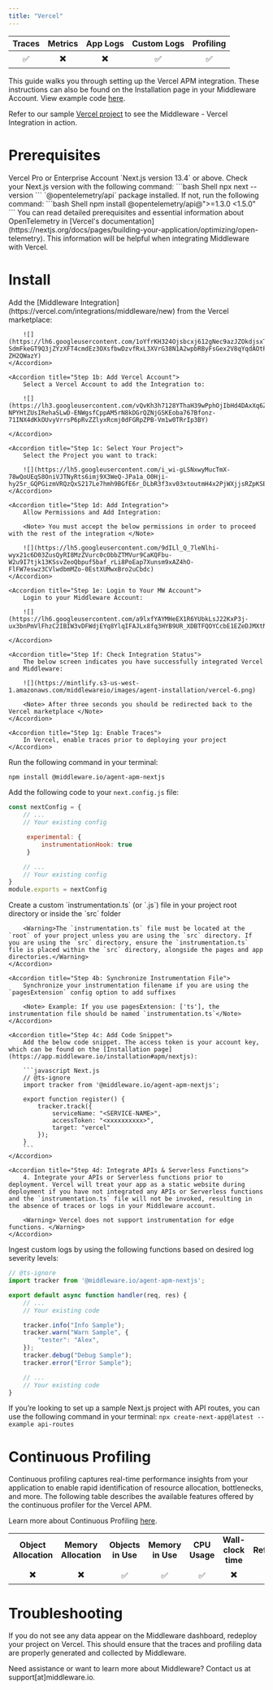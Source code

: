 ```yaml
---
title: "Vercel"
---
```

<a target="_blank" href="https://www.npmjs.com/package/@middleware.io/agent-apm-nextjs">
    <span style={{
        background: "url(https://img.shields.io/npm/v/%40middleware.io%2Fagent-apm-nextjs) no-repeat",
        width: "125px",
        height: "20px",
        display: "inline-block",
    }}/>
</a>

| Traces | Metrics | App Logs | Custom Logs | Profiling |
| :----: | :-----: | :------: | :---------: | :-------: |
| ✅ | ✖️ | ✖️ | ✅ | ✅ |

This guide walks you through setting up the Vercel APM integration. These instructions can also be found on the Installation page in your Middleware Account. View example code [here](https://github.com/middleware-labs/demo-apm/tree/master/nextjs).

<Note> Refer to our sample [Vercel project](https://github.com/middleware-labs/demo-apm/tree/master/nextjs) to see the  Middleware - Vercel Integration in action. </Note>

# Prerequisites

<Steps>

  <Step title="Vercel Account">
   Vercel Pro or Enterprise Account
  </Step>

  <Step title="Next.js Version">
   `Next.js version 13.4` or above. Check your Next.js version with the following command:
    ```bash Shell
    npx next --version
    ```
  </Step>

  <Step title="OpenTelemetry Package">
    `@opentelemetry/api` package installed. If not, run the following command:
    ```bash Shell
    npm install @opentelemetry/api@">=1.3.0 <1.5.0"
    ```
    <Note>You can read detailed prerequisites and essential information about OpenTelemetry in [Vercel's documentation](https://nextjs.org/docs/pages/building-your-application/optimizing/open-telemetry). This information will be helpful when integrating Middleware with Vercel.</Note>
  </Step>

</Steps>


# Install

<Accordion title="Step 1: Add Middleware Integration">
    <Accordion title="Step 1a: Add Integration">
        Add the [Middleware Integration](https://vercel.com/integrations/middleware/new) from the Vercel marketplace:
    
        ![](https://lh6.googleusercontent.com/1oYfrKH324Ojsbcxj612gNec9azJZOkdjsxT8QZpEuG1CH4-SdmFkeGT9Q3jZYzXFT4cmdEz3OXsfbwDzvfRxL3XVrG38N1A2wpbRByFsGex2V8qYqdAOtPTulBI6Fwz935sw0xBCPLVLP-ZH2QWazY)
    </Accordion>

    <Accordion title="Step 1b: Add Vercel Account">   
        Select a Vercel Account to add the Integration to:

        ![](https://lh3.googleusercontent.com/vQvKh3h7128YThaH39wPphOjIbHd4DAxXq6ZHXn-NPYHtZUsIRehaSLwD-ENWgsfCppAM5rN8kDGrQZNjGSKEoba767Bfonz-71INX4dKkOUvyVrrsP6pRvZZlyxRcmj0dFGRpZPB-Vm1w0TRrIp3BY)

    </Accordion>

    <Accordion title="Step 1c: Select Your Project">     
        Select the Project you want to track:

        ![](https://lh5.googleusercontent.com/i_wi-gLSNxwyMucTmX-78wQoUEqS8OniVJTNyRts6imj9X3WeQ-JPa1a_O0Hji-hy25r_GQPGizmVRQzQxS217Le7hmh9BGfE6r_DLbR3f3xv03xtoutmH4x2PjWXjjsRZpKSBrF3sf2yYhVs1TouAI)
    </Accordion>

    <Accordion title="Step 1d: Add Integration">
        Allow Permissions and Add Integration:

        <Note> You must accept the below permissions in order to proceed with the rest of the integration </Note>

        ![](https://lh5.googleusercontent.com/9dILl_Q_7leNlhi-wyx21c6D03ZusQyRI8MzZVurc0cObbZTMVur9CaKQFbu-W2u9I7tjk13KSsvZeoQbpuf5baf_rLi8PoEap7Xunsm9xAZ4hO-FlFW7eswz3CVlwdbmMZo-0EstXUMwxBro2uCbdc)
    </Accordion>

    <Accordion title="Step 1e: Login to Your MW Account">
        Login to your Middleware Account:

        ![](https://lh6.googleusercontent.com/a9lxfYAYMHeEX1R6YUbkLsJ22KxP3j-ux3bnPmVlFhzC2IBIW3vDFWdjEYq8YlqIFAJLx8fq3HYB9UR_XDBTFQOYCcbE1EZeDJMXtNtb7mXmMIm1rU0jEQmYXSRcgsXZLRViFr48dmMtKsZ62IUQDg8)

    </Accordion>

    <Accordion title="Step 1f: Check Integration Status">
        The below screen indicates you have successfully integrated Vercel and Middleware:

        ![](https://mintlify.s3-us-west-1.amazonaws.com/middlewareio/images/agent-installation/vercel-6.png)

        <Note> After three seconds you should be redirected back to the Vercel marketplace </Note>
    </Accordion>

    <Accordion title="Step 1g: Enable Traces">
        In Vercel, enable traces prior to deploying your project
    </Accordion>

</Accordion>

<Accordion title="Step 2: Install Next.js APM Package">

Run the following command in your terminal:

```bash Shell 
npm install @middleware.io/agent-apm-nextjs
```
</Accordion>

<Accordion title="Step 3: Modify Config File">

Add the following code to your `next.config.js` file:
```javascript Next.js
const nextConfig = {
    // ...
    // Your existing config

     experimental: {
         instrumentationHook: true
     }

    // ...
    // Your existing config
}
module.exports = nextConfig
```
</Accordion>

<Accordion title="Step 4: Create Instrumentation File">
    <Accordion title="Step 4a: Create instrumentation.ts file">
        Create a custom `instrumentation.ts` (or `.js`) file in your project root directory or inside the `src` folder
    
        <Warning>The `instrumentation.ts` file must be located at the `root` of your project unless you are using the `src` directory. If you are using the `src` directory, ensure the `instrumentation.ts` file is placed within the `src` directory, alongside the pages and app directories.</Warning>
    </Accordion>

    <Accordion title="Step 4b: Synchronize Instrumentation File">
        Synchronize your instrumentation filename if you are using the `pagesExtension` config option to add suffixes

        <Note> Example: If you use pagesExtension: ['ts'], the instrumentation file should be named `instrumentation.ts`</Note>
    </Accordion>

    <Accordion title="Step 4c: Add Code Snippet">
        Add the below code snippet. The access token is your account key, which can be found on the [Installation page](https://app.middleware.io/installation#apm/nextjs):

        ```javascript Next.js
        // @ts-ignore
        import tracker from '@middleware.io/agent-apm-nextjs';

        export function register() {
            tracker.track({
                serviceName: "<SERVICE-NAME>",
                accessToken: "<xxxxxxxxxx>",
                target: "vercel"
            });
        }
        ```
    </Accordion>

    <Accordion title="Step 4d: Integrate APIs & Serverless Functions">
        4. Integrate your APIs or Serverless functions prior to deployment. Vercel will treat your app as a static website during deployment if you have not integrated any APIs or Serverless functions and the `instrumentation.ts` file will not be invoked, resulting in the absence of traces or logs in your Middleware account. 

        <Warning> Vercel does not support instrumentation for edge functions. </Warning>
    </Accordion>
</Accordion>

<Accordion title="Step 5: Enable Logging">

Ingest custom logs by using  the following functions based on desired log severity levels:

```javascript Next.js
// @ts-ignore
import tracker from '@middleware.io/agent-apm-nextjs';

export default async function handler(req, res) {
    // ...
    // Your existing code

    tracker.info("Info Sample");
    tracker.warn("Warn Sample", {
        "tester": "Alex",
    });
    tracker.debug("Debug Sample");
    tracker.error("Error Sample");

    // ...
    // Your existing code
}
```
</Accordion>

<Accordion title="Step 6: Deploy on Vercel">

<Note>If you’re looking to set up a sample Next.js project with API routes, you can use the following command in your terminal: `npx create-next-app@latest --example api-routes`</Note>
</Accordion>

# Continuous Profiling

Continuous profiling captures real-time performance insights from your application to enable rapid identification of resource allocation, bottlenecks, and more. The following table describes the available features offered by the continuous profiler for the Vercel APM.

Learn more about Continuous Profiling [here](https://docs.middleware.io/workflow/profiling).

|     |     |     |     |    |      |     |
| :-: | :-: | :-: | :-: |:-: | :-: | :-: |
|  __Object Allocation__   |   __Memory Allocation__  |   __Objects in Use__  |  __Memory in Use__   |  __CPU Usage__  | __Wall-clock time__ | __Reference__ |
|       ✖️                   |     ✖️                     |           ✅          |         ✅           |         ✅      |        ✖️             |            ✖️   |

# Troubleshooting

If you do not see any data appear on the Middleware dashboard, redeploy your project on Vercel. This should ensure that the traces and profiling data are properly generated and collected by Middleware.

<Note> Need assistance or want to learn more about Middleware? Contact us at support[at]middleware.io. </Note>